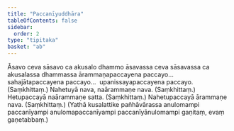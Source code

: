 ```yaml
---
title: "Paccanīyuddhāra"
tableOfContents: false
sidebar:
  order: 2
type: "tipitaka"
basket: "ab"
---
```



<DynamicBreadcrumb />

<Division number="38">

<Paragraph number="1659">
Āsavo ceva sāsavo ca akusalo dhammo āsavassa ceva sāsavassa ca akusalassa dhammassa ārammaṇapaccayena paccayo…  sahajātapaccayena paccayo…  upanissayapaccayena paccayo. (Saṃkhittaṃ.)
</Paragraph>

</Division>
<Division number="39">

<Paragraph number="1660">
Nahetuyā nava, naārammaṇe nava. (Saṃkhittaṃ.)
</Paragraph>

<Paragraph number="1661">
Hetupaccayā naārammaṇe satta. (Saṃkhittaṃ.)
</Paragraph>

<Paragraph number="1662">
Nahetupaccayā ārammaṇe nava. (Saṃkhittaṃ.)
</Paragraph>

<Paragraph number="1663">
(Yathā kusalattike pañhāvārassa anulomampi paccanīyampi anulomapaccanīyampi paccanīyānulomampi gaṇitaṃ, evaṃ gaṇetabbaṃ.)
</Paragraph>
</Division>